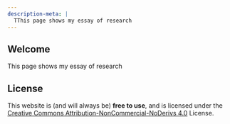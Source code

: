 ```yaml
---
description-meta: |
  TThis page shows my essay of research
---
```


## Welcome {.unnumbered}

This page shows my essay of research

## License {.unnumbered}

This website is (and will always be) **free to use**, and is licensed under the [Creative Commons Attribution-NonCommercial-NoDerivs 4.0](https://creativecommons.org/licenses/by-nc-nd/4.0/) License.